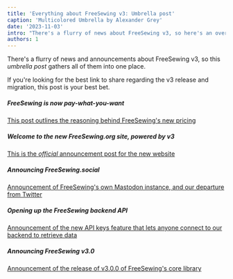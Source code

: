 ```yaml
---
title: 'Everything about FreeSewing v3: Umbrella post'
caption: 'Multicolored Umbrella by Alexander Grey'
date: '2023-11-03'
intro: "There's a flurry of news about FreeSewing v3, so here's an overview"
authors: 1
---
```


There's a flurry of news and announcements about FreeSewing v3, so this
_umbrella post_ gathers all of them into one place.

If you're looking for the best link to share regarding the v3 release and
migration, this post is your best bet.

<!-- truncate -->

##### FreeSewing is now pay-what-you-want

[This post outlines the reasoning behind FreeSewing's new
pricing](/blog/freesewing-is-now-pay-what-you-want)

##### Welcome to the new FreeSewing.org site, powered by v3

[This is the _official_ announcement post for the new
website](/blog/welcome-to-freesewining-3)

##### Announcing FreeSewing.social

[Announcement of FreeSewing's own Mastodon instance, and our departure from
Twitter](/blog/announcing-freesewing-social)

##### Opening up the FreeSewing backend API

[Announcement of the new API keys feature that lets anyone connect to our
backend to retrieve data](/blog/open-backend-api)

##### Announcing FreeSewing v3.0

[Announcement of the release of v3.0.0 of FreeSewing's core
library](/blog/announcing-freesewing-v30)
